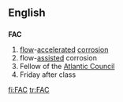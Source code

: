 {{see|fac}}
==English==
==={{initialism}}===
'''FAC'''

#[[flow]]-[[accelerated]] [[corrosion]]
#flow-[[assisted]] corrosion
#Fellow of the [[Atlantic Council]]
#Friday after class

[[fi:FAC]]
[[tr:FAC]]